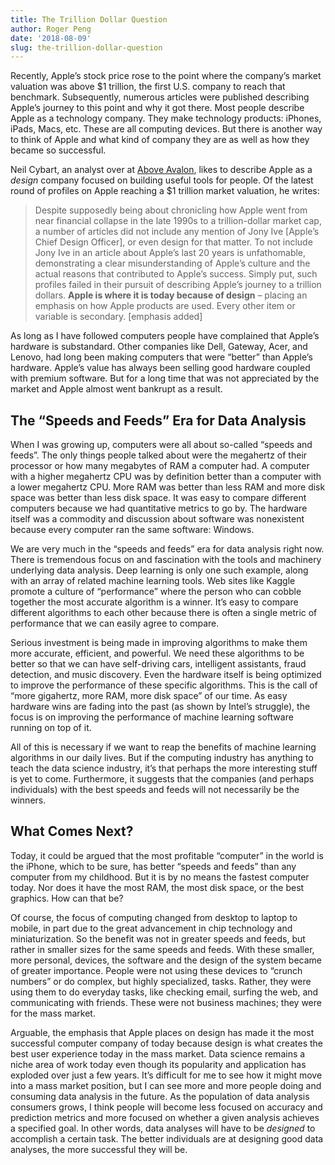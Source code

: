 ```yaml
---
title: The Trillion Dollar Question
author: Roger Peng
date: '2018-08-09'
slug: the-trillion-dollar-question
---
```


Recently, Apple’s stock price rose to the point where the company’s market valuation was above $1 trillion, the first U.S. company to reach that benchmark. Subsequently, numerous articles were published describing Apple’s journey to this point and why it got there. Most people describe Apple as a technology company. They make technology products: iPhones, iPads, Macs, etc. These are all computing devices. But there is another way to think of Apple and what kind of company they are as well as how they became so successful.

Neil Cybart, an analyst over at [Above Avalon](https://www.aboveavalon.com), likes to describe Apple as a *design* company focused on building useful tools for people. Of the latest round of profiles on Apple reaching a $1 trillion market valuation, he writes:

> Despite supposedly being about chronicling how Apple went from near financial collapse in the late 1990s to a trillion-dollar market cap, a number of articles did not include any mention of Jony Ive [Apple’s Chief Design Officer], or even design for that matter.  To not include Jony Ive in an article about Apple’s last 20 years is unfathomable, demonstrating a clear misunderstanding of Apple’s culture and the actual reasons that contributed to Apple’s success. Simply put, such profiles failed in their pursuit of describing Apple’s journey to a trillion dollars. **Apple is where it is today because of design** – placing an emphasis on how Apple products are used. Every other item or variable is secondary. [emphasis added]

As long as I have followed computers people have complained that Apple’s hardware is substandard. Other companies like Dell, Gateway, Acer, and Lenovo, had long been making computers that were "better" than Apple’s hardware. Apple’s value has always been selling good hardware coupled with premium software. But for a long time that was not appreciated by the market and Apple almost went bankrupt as a result.


## The "Speeds and Feeds" Era for Data Analysis

When I was growing up, computers were all about so-called "speeds and feeds". The only things people talked about were the megahertz of their processor or how many megabytes of RAM a computer had. A computer with a higher megahertz CPU was by definition better than a computer with a lower megahertz CPU. More RAM was better than less RAM and more disk space was better than less disk space. It was easy to compare different computers because we had quantitative metrics to go by. The hardware itself was a commodity and discussion about software was nonexistent because every computer ran the same software: Windows.

We are very much in the "speeds and feeds" era for data analysis right now. There is tremendous focus on and fascination with the tools and machinery underlying data analysis. Deep learning is only one such example, along with an array of related machine learning tools. Web sites like Kaggle promote a culture of "performance" where the person who can cobble together the most accurate algorithm is a winner. It’s easy to compare different algorithms to each other because there is often a single metric of performance that we can easily agree to compare.

Serious investment is being made in improving algorithms to make them more accurate, efficient, and powerful. We need these algorithms to be better so that we can have self-driving cars, intelligent assistants, fraud detection, and music discovery. Even the hardware itself is being optimized to improve the performance of these specific algorithms. This is the call of "more gigahertz, more RAM, more disk space" of our time. As easy hardware wins are fading into the past (as shown by Intel’s struggle), the focus is on improving the performance of machine learning software running on top of it.

All of this is necessary if we want to reap the benefits of machine learning algorithms in our daily lives. But if the computing industry has anything to teach the data science industry, it’s that perhaps the more interesting stuff is yet to come. Furthermore, it suggests that the companies (and perhaps individuals) with the best speeds and feeds will not necessarily be the winners.


## What Comes Next? 

Today, it could be argued that the most profitable "computer" in the world is the iPhone, which to be sure, has better "speeds and feeds" than any computer from my childhood. But it is by no means the fastest computer today. Nor does it have the most RAM, the most disk space, or the best graphics. How can that be? 

Of course, the focus of computing changed from desktop to laptop to mobile, in part due to the great advancement in chip technology and miniaturization. So the benefit was not in greater speeds and feeds, but rather in smaller sizes for the same speeds and feeds. With these smaller, more personal, devices, the software and the design of the system became of greater importance. People were not using these devices to "crunch numbers" or do complex, but highly specialized, tasks. Rather, they were using them to do everyday tasks, like checking email, surfing the web, and communicating with friends. These were not business machines; they were for the mass market.

Arguable, the emphasis that Apple places on design has made it the most successful computer company of today because design is what creates the best user experience today in the mass market. Data science remains a niche area of work today even though its popularity and application has exploded over just a few years. It’s difficult for me to see how it might move into a mass market position, but I can see more and more people doing and consuming data analysis in the future. As the population of data analysis consumers grows, I think people will become less focused on accuracy and prediction metrics and more focused on whether a given analysis achieves a specified goal. In other words, data analyses will have to be *designed* to accomplish a certain task. The better individuals are at designing good data analyses, the more successful they will be.

